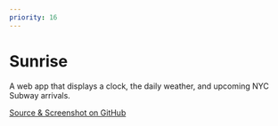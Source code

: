 ```yaml
---
priority: 16
---
```



# Sunrise
A web app that displays a clock, the daily weather, and upcoming NYC Subway arrivals.

[Source & Screenshot on GitHub](https://github.com/rmehyde/sunrise)
